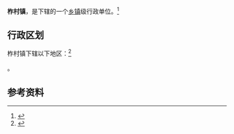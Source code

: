 {{中国乡级行政区|37/06/83/109/000}}

'''柞村镇'''，是{{PRC admin/fullname|37/06/83/109/000|3}}下辖的一个[[乡镇|乡镇]]级行政单位。<ref>{{PRC admin/ref sgc|{{PRC admin/parent|37/06/83/109/000}}}}</ref>

== 行政区划 ==

柞村镇下辖以下地区：<ref>{{PRC admin/ref sgc|37/06/83/109/000}}</ref>

{{PRC admin/children|37/06/83/109/000}}。

== 参考资料 ==

{{reflist}}

{{行政区划小作品}}
{{PRC admin/navcat|37/06/83/109/000}}